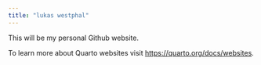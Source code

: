 ```yaml
---
title: "lukas westphal"
---
```


This will be my personal Github website.

To learn more about Quarto websites visit <https://quarto.org/docs/websites>.
